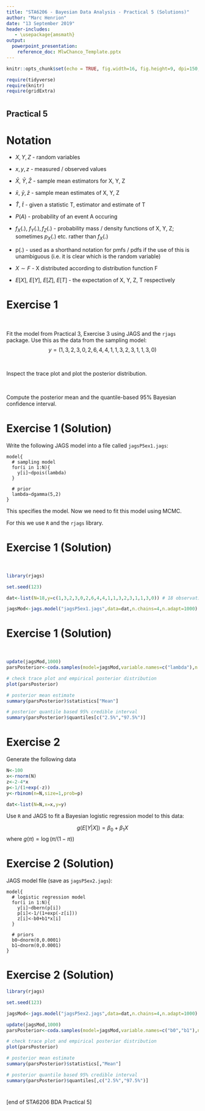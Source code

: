 ---
title: "STA6206 - Bayesian Data Analysis - Practical 5 (Solutions)"
author: "Marc Henrion"
date: "13 September 2019"
header-includes:
   - \usepackage{amsmath}
output:
  powerpoint_presentation:
    reference_doc: MlwChanco_Template.pptx
---

```{r setup, include=FALSE, echo=F}
knitr::opts_chunk$set(echo = TRUE, fig.width=16, fig.height=9, dpi=150, highlight=T)

require(tidyverse)
require(knitr)
require(gridExtra)
```


#

## Practical 5

# Notation

* $X, Y, Z$ - random variables

* $x, y, z$ - measured / observed values

* $\bar{X}$, $\bar{Y}, \bar{Z}$ - sample mean estimators for X, Y, Z

* $\bar{x}$, $\bar{y}, \bar{z}$ - sample mean estimates of X, Y, Z

* $\hat{T}$, $\hat{t}$ - given a statistic T, estimator and estimate of T

* $P(A)$ - probability of an event A occuring

* $f_X(.)$, $f_Y(.), f_Z(.)$ - probability mass / density functions of X, Y, Z; sometimes $p_X(.)$ etc. rather than $f_X(.)$

* p(.) - used as a shorthand notation for pmfs / pdfs if the use of this is unambiguous (i.e. it is clear which is the random variable) 

* $X\sim F$ - X distributed according to distribution function F

* $E[X]$, $E[Y]$, $E[Z]$, $E[T]$ - the expectation of X, Y, Z, T respectively



# Exercise 1

$$\,$$

Fit the model from Practical 3, Exercise 3 using JAGS and the `rjags` package.
Use this as the data from the sampling model:
$$y=(1, 3, 2, 3, 0, 2, 6, 4, 4, 1, 1, 3, 2, 3, 1, 1, 3, 0)$$

$$\,$$

Inspect the trace plot and plot the posterior distribution.

$$\,$$

Compute the posterior mean and the quantile-based 95% Bayesian confidence interval.


# Exercise 1 (Solution)

Write the following JAGS model into a file called `jagsP5ex1.jags`:

    model{
      # sampling model
      for(i in 1:N){
        y[i]~dpois(lambda)
      }
      
      # prior
      lambda~dgamma(5,2)
    }
    
This specifies the model. Now we need to fit this model using MCMC.

For this we use `R` and the `rjags` library.


# Exercise 1 (Solution)

$$\,$$

```{r, collapse=T}
library(rjags)

set.seed(123)

dat<-list(N=18,y=c(1,3,2,3,0,2,6,4,4,1,1,3,2,3,1,1,3,0)) # 18 observations, y_i sum to 40

jagsMod<-jags.model("jagsP5ex1.jags",data=dat,n.chains=4,n.adapt=1000)
```

# Exercise 1 (Solution)

$$\,$$

```{r, collapse=T}
update(jagsMod,1000)
parsPosterior<-coda.samples(model=jagsMod,variable.names=c("lambda"),n.iter=1e4)

# check trace plot and empirical posterior distribution
plot(parsPosterior)

# posterior mean estimate
summary(parsPosterior)$statistics["Mean"]

# posterior quantile based 95% credible interval
summary(parsPosterior)$quantiles[c("2.5%","97.5%")]
```


# Exercise 2

Generate the following data

```{r, collapse=T}
N<-100
x<-rnorm(N)
z<-2-4*x
p<-1/(1+exp(-z))
y<-rbinom(n=N,size=1,prob=p)

dat<-list(N=N,x=x,y=y)
```

Use `R` and JAGS to fit a Bayesian logistic regression model to this data:

$$g(E[Y|X])=\beta_0+\beta_1X$$
where $g(\pi)=\log(\pi/(1-\pi))$


# Exercise 2 (Solution)

JAGS model file (save as `jagsP5ex2.jags`):

    model{
      # logistic regression model
      for(i in 1:N){
        y[i]~dbern(p[i])
        p[i]<-1/(1+exp(-z[i]))
        z[i]<-b0+b1*x[i]
      }
      
      # priors
      b0~dnorm(0,0.0001)
      b1~dnorm(0,0.0001)
    }

# Exercise 2 (Solution)

```{r, collapse=T}
library(rjags)

set.seed(123)

jagsMod<-jags.model("jagsP5ex2.jags",data=dat,n.chains=4,n.adapt=1000)
```

```{r, collapse=T}
update(jagsMod,1000)
parsPosterior<-coda.samples(model=jagsMod,variable.names=c("b0","b1"),n.iter=1e4)

# check trace plot and empirical posterior distribution
plot(parsPosterior)

# posterior mean estimate
summary(parsPosterior)$statistics[,"Mean"]

# posterior quantile based 95% credible interval
summary(parsPosterior)$quantiles[,c("2.5%","97.5%")]
```

#

[end of STA6206 BDA Practical 5]
